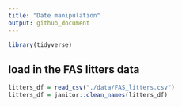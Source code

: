 ```yaml
---
title: "Date manipulation"
output: github_document
---
```


```r
library(tidyverse)
```

## load in the FAS litters data

```r
litters_df = read_csv("./data/FAS_litters.csv")
litters_df = janitor::clean_names(litters_df)
```

